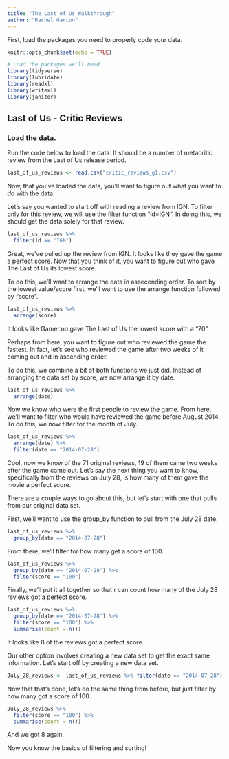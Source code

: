 ```yaml
---
title: "The Last of Us Walkthrough"
author: "Rachel Garton"
---
```


First, load the packages you need to properly code your data.

```r
knitr::opts_chunk$set(echo = TRUE)

# Load the packages we'll need
library(tidyverse)
library(lubridate)
library(readxl)
library(writexl)
library(janitor)

```

## Last of Us - Critic Reviews

### Load the data.

Run the code below to load the data. It should be a number of metacritic review from the Last of Us release period.

```r

last_of_us_reviews <- read.csv("critic_reviews_g1.csv")


```

Now, that you've loaded the data, you'll want to figure out what you want to *do* with the data.

Let's say you wanted to start off with reading a review from IGN. To filter only for this review, we will use the filter function "id=IGN". In doing this, we should get the data solely for that review.

```r

last_of_us_reviews %>% 
  filter(id == "IGN")

```

Great, we've pulled up the review from IGN. It looks like they gave the game a perfect score. Now that you think of it, you want to figure out who gave The Last of Us its lowest score.

To do this, we'll want to arrange the data in assecending order. To sort by the lowest value/score first, we'll want to use the arrange function followed by "score".

```r

last_of_us_reviews %>% 
  arrange(score)

```

It looks like Gamer.no gave The Last of Us the lowest score with a "70".

Perhaps from here, you want to figure out who reviewed the game the fastest. In fact, let's see who reviewed the game after two weeks of it coming out and in ascending order.

To do this, we combine a bit of both functions we just did. Instead of arranging the data set by score, we now arrange it by date.

```r

last_of_us_reviews %>% 
  arrange(date)

```

Now we know who were the first people to review the game. From here, we'll want to filter who would have reviewed the game before August 2014. To do this, we now filter for the month of July.

```r

last_of_us_reviews %>% 
  arrange(date) %>% 
  filter(date == "2014-07-28")

```

Cool, now we know of the 71 original reviews, 19 of them came two weeks after the game came out. Let's say the next thing you want to know, specifically from the reviews on July 28, is how many of them gave the movie a perfect score.

There are a couple ways to go about this, but let's start with one that pulls from our original data set.

First, we'll want to use the group_by function to pull from the July 28 date.

```r
last_of_us_reviews %>% 
  group_by(date == "2014-07-28")

```

From there, we'll filter for how many get a score of 100.

```r
last_of_us_reviews %>% 
  group_by(date == "2014-07-28") %>% 
  filter(score == "100")
```

Finally, we'll put it all together so that r can count how many of the July 28 reviews got a perfect score.

```r

last_of_us_reviews %>% 
  group_by(date == "2014-07-28") %>% 
  filter(score == "100") %>% 
  summarise(count = n())

```

It looks like 8 of the reviews got a perfect score.

Our other option involves creating a new data set to get the exact same information. Let's start off by creating a new data set.

```r
July_28_reviews <- last_of_us_reviews %>% filter(date == "2014-07-28")
```

Now that that's done, let's do the same thing from before, but just filter by how many got a score of 100.

```r
July_28_reviews %>% 
  filter(score == "100") %>% 
  summarise(count = n())

```

And we got 8 again.

Now you know the basics of filtering and sorting!
